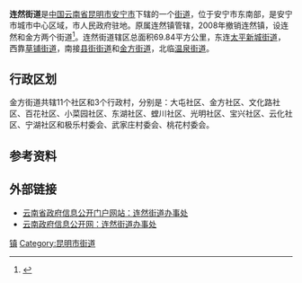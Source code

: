 {{中国乡级行政区
| 行政区全称 = 连然街道
| 景观照片文件名 =Anning City in night.jpg
| 景观照片描述 =安宁市夜景
| 汉语拼音 =
| 通用拼音 =
| 注音符號 =
| 其它标音类型1 =
| 其它标音1 =
| 其它标音类型2 =
| 其它标音2 =
| 其它语言类型1 =
| 其它语言地名1 =
| 其它语言类型2 =
| 其它语言地名2 =
| 上级行政区 = [[云南省|云南省]][[昆明市|昆明市]][[安宁市|安宁市]]
| 行政区类别 = [[街道办事处|街道办事处]]
| 行政区划代码 =530181009
| 地理坐标 =
| 总面积 =69.84[[平方千米|平方千米]]
| 户籍人口 =
| 户籍人口年份 =
| 常住人口 =85096
| 常住人口年份 =2008年
| 人口密度 =
| 行政区划 =
| 官方网站 =
| 政府驻地 =
| 邮政编码 =650399
| 毗邻行政区 =
| 位置图文件名 =
| 位置图描述 =
}}
'''连然街道'''是[[中华人民共和国|中国]][[云南省|云南省]][[昆明市|昆明市]][[安宁市|安宁市]]下辖的一个[[街道|街道]]，位于安宁市东南部，是安宁市城市中心区域，市人民政府驻地。原属连然镇管辖，2008年撤销连然镇，设连然和金方两个街道<ref>{{cite web | language = zh-cn | publisher = 安宁市政府信息公开网 | title = 安宁市人民政府关于撤销连然镇 设置连然和金方两个街道办事处的决定 | url = http://www.ynf.gov.cn/canton_model47/newsview.aspx?id=216974 | date = 2008-09-18 | accessdate = 2011-09-27 }}{{dead link|date=十月 2017 |bot=InternetArchiveBot }}</ref>。连然街道辖区总面积69.84平方公里，东连[[太平新城街道|太平新城街道]]，西靠[[草铺街道|草铺街道]]，南接[[县街街道|县街街道]]和[[金方街道|金方街道]]，北临[[温泉街道_(安宁市)|温泉街道]]。

== 行政区划 ==
金方街道共辖11个社区和3个行政村，分别是：大屯社区、金方社区、文化路社区、百花社区、小菜园社区、东湖社区、螳川社区、光明社区、宝兴社区、云化社区、宁湖社区和极乐村委会、武家庄村委会、桃花村委会。

==参考资料==
{{reflist}}
==外部链接==
*[http://km.xxgk.yn.gov.cn/canton_model62/default.aspx?departmentid=9734 云南省政府信息公开门户网站：连然街道办事处]{{Dead link|date=2019年5月 |bot=InternetArchiveBot |fix-attempted=yes }}
*[http://www.ynf.gov.cn/canton_model19/newslist.aspx?classid=114634 云南政府信息公开网：连然街道办事处]{{dead link|date=2018年4月 |bot=InternetArchiveBot |fix-attempted=yes }}
{{云南行政区划小作品}}
{{安宁市行政区划}}
[[Category:安宁市行政区划|镇]]
[[Category:昆明市街道|Category:昆明市街道]]